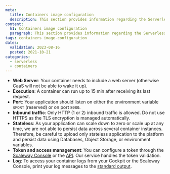 ```yaml
---
meta:
  title: Containers image configuration
  description: This section provides information regarding the Serverless Containers image configuration
content:
  h1: Containers image configuration
  paragraph: This section provides information regarding the Serverless Containers image configuration
tags: containers image-configuration
dates:
  validation: 2023-08-16
  posted: 2021-10-21
categories:
  - serverless
  - containers
---
```


* **Web Server**: Your container needs to include a web server (otherwise CaaS will not be able to wake it up).
* **Execution**: A container can run up to 15 min after receiving its last request.
* **Port**: Your application should listen on either the environment variable `$PORT` (reserved) or on port `8080`.
* **Inbound traffic**: Only HTTP (1 or 2) inbound traffic is allowed. Do not use HTTPS as the TLS encryption is managed automatically.
* **Stateless**: As your application can scale down to zero or scale up at any time, we are not able to persist data across several container instances. Therefore, be careful to upload only stateless application to the platform and persist data using Databases, Object Storage, or environment variables.
* **Token and access management**: You can configure a token through the [Scaleway Console](/serverless/containers/how-to/create-auth-token-from-console) or  the [API](https://www.scaleway.com/en/developers/api/serverless-containers/#path-tokens). Our service handles the token validation.
* **Log**: To access your container logs from your Cockpit or the Scaleway Console, print your log messages to the [standard output](https://manpages.ubuntu.com/manpages/jammy/en/man3/stdout.3.html).
